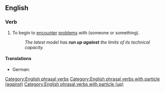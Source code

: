 ==English==

===Verb===
{{en-verb|run<,,ran,run> up against}}

# {{lb|en|transitive}} To begin to [[encounter]] [[problems]] with (someone or something).
#: ''The latest model has '''run up against''' the limits of its technical capacity.''

====Translations====
{{trans-top|to encounter problems}}
* German: {{t+|de|[[auf]] [[etwas]] [[stoßen]]}}
{{trans-mid}}
{{trans-bottom}}

[[Category:English phrasal verbs]]
[[Category:English phrasal verbs with particle (against)]]
[[Category:English phrasal verbs with particle (up)]]